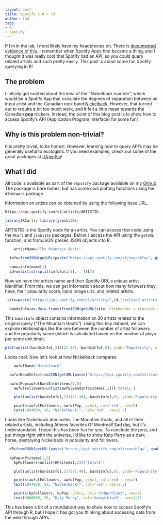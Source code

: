 ```yaml
---
layout: post
title: Spotify + R = <3
author: tad
tags:
- R
- Spotify
---
```



If I'm in the lab, I most likely have my headphones on. There is [documented evidence of this](https://github.com/taddallas). I remember when Spotify Apps first became a thing, and I thought it was really cool that Spotify had an API, so you could query related artists and such pretty easily. This post is about some fun Spotify querying in R!


## The problem

I initially got excited about the idea of the "Nickelback number", which would be a Spotify App that calculate the degrees of separation between an input artist and the Canadian rock band [Nickelback](http://en.wikipedia.org/wiki/Nickelback). However, that turned out to require a bit too much work, and it felt a little mean towards the Canadian **pop** rockers. Instead, the point of this blog post is to show how to access Spotify's API (Application Program Interface) for some fun!


## Why is this problem non-trivial?

It is pretty trivial, to be honest. However, learning how to query API's may be generally useful to ecologists. If you need examples, check out some of the great packages at [rOpenSci](http://ropensci.org/)! 


## What I did

All code is available as part of the `rSpotify` package available on my [Github](http://github.com/taddallas). The package is bare bones, but has some cool plotting functions using the `d3Network` package. 

Information on artists can be obtained by using the following base URL.

```r
https://api.spotify.com/v1/artists/ARTISTID
```

```r
library(RCurl); library(jsonlite);
```

ARTISTID is the Spotify code for an artist. You can access that code using the `RCurl` and `jsonlite` packages. Below, I access the API using the `getURL` function, and fromJSON parses JSON objects into R. 

```r
	artistName="The Mountain Goats"

  info=fromJSON(getURL(paste("https://api.spotify.com/v1/search?q=", gsub(' ', '+', artistName),"&type=artist", sep='')))$artists$items
 
  name=info$name[1]
  id=unlist(strsplit(info$uri[1],':'))[3]
```

Now we have the artists name and their Spotify URI, a unique artist identifier. From this, we can get information about how many followers they have, their popularity score, band image urls, and related artists.

```r
 site=paste("https://api.spotify.com/v1/artists/",id,"/related-artists", sep='')
  
  bandsInfo=as.data.frame(fromJSON(getURL(site, httpheader = c(Accept = "application/json"))))
```

This `bandsInfo` object contains information on 20 artists related to the original query ("The Mountain Goats"). Using this tiny dataset, we can explore relationships like the one between the number of artist followers, and the popularity score (which is calculated based on the number of plays per some unit time). 



```r
plot(unlist(bandsInfo[,2])[21:40], bandsInfo[,8], ylab='Popularity', xlab='Number of followers', las=1, pch=16, tck=0.01)
```

Looks cool. Now let's look at how Nickelback compares. 

```r
	awfulBand="Nickelback"

  awfulBandInfo=fromJSON(getURL(paste("https://api.spotify.com/v1/search?q=", gsub(' ', '+', awfulBand),"&type=artist", sep='')))$artists
 
  awfulPop=awfulBandInfo$items[1,8]
 	awfulFollowers=unlist(awfulBandInfo$items[,2])['total1']

	plot(unlist(bandsInfo[,2])[21:40], bandsInfo[,8], ylab='Popularity', xlab='Number of followers', las=1, pch=16, tck=0.01, xlim=c(15000,1100000), ylim=c(45, 90))

	points(awfulFollowers, awfulPop, pch=1, col='red', cex=2)
	text(1004000, 80, "Nickelback!", col='red', cex=1.5)
```

Looks like Nickelback dominates The Mountain Goats, and all of their related artists, including Athens favorites Of Montreal! Sad day, but it's understandable. I hope this has been fun for you. To conclude the post, and put things right with the universe, I'd like to show Katy Perry as a dark horse, destroying Nickelback in popularity and followers. 


```r
	
  KP=fromJSON(getURL(paste("https://api.spotify.com/v1/search?q=", gsub(' ', '+', "Katy Perry"),"&type=artist", sep='')))$artists
 
  kpPop=KP$items[1,8]
 	kpFollowers=unlist(KP$items[,2])['total1']

	plot(unlist(bandsInfo[,2])[21:40], bandsInfo[,8], ylab='Popularity', xlab='Number of followers', las=1, pch=16, tck=0.01, xlim=c(15000,3500000), ylim=c(45, 90))

	points(awfulFollowers, awfulPop, pch=1, col='red', cex=2)
	text(1004000, 80, "Nickelback!", col='red', cex=1.5)

	points(kpFollowers, kpPop, pch=1, col='dodgerblue2', cex=2)
	text(3000000, 85, "Katy Perry", col='dodgerblue2', cex=1.5)
```

This has been a bit of a roundabout way to show how to access Spotify's API through R, but I hope it has got you thinking about accessing data from the web through API's. 













